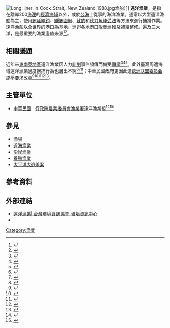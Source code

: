 [[File:Long_liner_in_Cook_Strait,_New_Zealand_1988.jpg|thumb]]漁船）]]
'''遠洋漁業'''，是指在離岸200[[海浬|海浬]]的[[經濟海域|經濟海域]]以外，或於[[公海|公海]]上從事的海洋漁業。通常以大型遠洋漁船為主，使用[[鮪延繩釣|鮪延繩釣]]、[[鰜鮪圍網|鰜鮪圍網]]、[[魷釣|魷釣]]和[[秋刀魚棒受法|秋刀魚棒受法]]等方法來進行捕撈作業。遠洋漁船以全世界的港口為基地，巡迴各地港口販賣漁獲及補給整修。遍及三大洋，是最重要的漁業產值來源<ref>{{Cite news|url=https://www.twreporter.org/a/far-sea-fishing-taiwan-fisheries|title=【台灣現場｜產業篇】困港的遠洋漁業，還有機會嗎？|author=鄭涵文、林佑恩、吳逸驊、李雪莉、蔣宜婷|date=2016-12-19|work=[[報導者|報導者]]|accessdate=2017-04-26|language=zh-hant|archive-date=2019-08-24|archive-url=https://web.archive.org/web/20190824105307/https://www.twreporter.org/a/far-sea-fishing-taiwan-fisheries|dead-url=no}}</ref><ref>{{Cite news|url=https://www.thenewslens.com/article/30133|title=每一艘船從漁港出發，都像是一個個小小的台灣 —《海上情書》帶你看討海人的生命歷程|author=曾芷筠|date=2015-11-06|work=放映週報|accessdate=2017-04-26|language=zh-hant|archive-date=2019-08-18|archive-url=https://web.archive.org/web/20190818100614/https://www.thenewslens.com/article/30133|dead-url=no}}</ref>。

== 相關議題 ==
近年來[[东南亚|東南亞地區]]遠洋漁業因人力[[剝削|剝削]]事件頻傳而備受[[爭議|爭議]]<ref>{{Cite web|url=https://www.ap.org/explore/seafood-from-slaves/|title=AP Explore: Seafood from slaves|accessdate=2017-04-26|work=AP|language=en|archive-date=2021-04-15|archive-url=https://web.archive.org/web/20210415025454/https://www.ap.org/explore/seafood-from-slaves/|dead-url=no}}</ref><ref>{{Cite news|author=潘子祁|url=https://www.newsmarket.com.tw/blog/84681/|title=遠洋漁業全球稱霸 血汗漁工不受保障？|date=2016-05-11|newspaper=上下游News&Market新聞市集|accessdate=2017-03-14|language=zh-hant|archive-date=2019-08-31|archive-url=https://web.archive.org/web/20190831232523/https://www.newsmarket.com.tw/blog/84681/|dead-url=no}}</ref><ref>{{Cite news|url=https://www.twreporter.org/a/far-sea-fishing-indonesia-agency|title=【走入印尼｜仲介篇】台印聯手剝削萬名漁工|author=蔣宜婷|date=2016-12-19|work=報導者|accessdate=2017-03-14|language=zh-TW|archive-date=2021-01-23|archive-url=https://web.archive.org/web/20210123151118/https://www.twreporter.org/a/far-sea-fishing-indonesia-agency|dead-url=no}}</ref>。此外臺灣周遭海域遠洋漁業過度撈捕行為也層出不窮<ref>{{Cite news|url=https://www.twreporter.org/a/far-sea-fishing-taiwan-truth|title=【台灣現場｜造假篇】濫捕、洗魚、造假──觀察員眼中的真相|author=李雪莉|date=2016-12-19|work=報導者|accessdate=2017-03-14|language=zh-TW|archive-date=2021-01-20|archive-url=https://web.archive.org/web/20210120055442/https://www.twreporter.org/a/far-sea-fishing-taiwan-truth|dead-url=no}}</ref><ref>{{Cite news|url=http://www.greenpeace.org/taiwan/zh/news/stories/oceans/2016/bloody-fact-of-distant-water-fishing/?gclid=CNTss8Hq1dICFYwDKgod7XkIjw|title=臺灣遠洋漁船的血腥事實|newspaper=綠色和平－臺灣網站|accessdate=2017-03-14|language=zh-hant|archive-date=2018-08-26|archive-url=https://web.archive.org/web/20180826113429/http://www.greenpeace.org/taiwan/zh/news/stories/oceans/2016/bloody-fact-of-distant-water-fishing/?gclid=CNTss8Hq1dICFYwDKgod7XkIjw|dead-url=no}}</ref><ref>{{Cite news|author=郭琇真|url=https://www.newsmarket.com.tw/blog/85623/|title=台灣漁業為何惹惱歐盟？遠洋業者說話|last=|first=|date=2016-06-07|newspaper=上下游News&Market新聞市集|accessdate=2017-03-14|language=zh-hant|archive-date=2019-08-23|archive-url=https://web.archive.org/web/20190823114823/https://www.newsmarket.com.tw/blog/85623/|dead-url=no}}</ref>；中華民國政府更因此遭[[欧洲联盟委员会|欧洲联盟委员会]]施壓要求改善<ref>{{Cite web|url=https://ec.europa.eu/commission/presscorner/detail/en/IP_15_5736|title=Fighting illegal fishing: Commission warns Taiwan and Comoros with yellow cards and welcomes reforms in Ghana and Papua New Guinea|accessdate=2017-03-14|work=European Commission|language=en|archive-date=2020-11-08|archive-url=https://web.archive.org/web/20201108133526/https://ec.europa.eu/commission/presscorner/detail/en/IP_15_5736|dead-url=no}}</ref><ref>{{Cite news|url=http://www.greenpeace.org/taiwan/zh/news/stories/oceans/2016/problem-of-taiwan-distance-water-fishery/|title=臺灣的遠洋漁業，究竟出了什麼問題？|newspaper=綠色和平－臺灣網站|accessdate=2017-04-26|language=zh-hant|archive-date=2019-06-12|archive-url=https://web.archive.org/web/20190612230312/http://www.greenpeace.org/taiwan/zh/news/stories/oceans/2016/problem-of-taiwan-distance-water-fishery/|dead-url=no}}</ref><ref>{{Cite news|url=http://www.greenpeace.org/taiwan/Global/taiwan/planet3/publications/reports/2016/Taiwan-Tuna-Rpt-2016-chi.pdf|title=臺灣製造 失控的遠洋漁業|author=綠色和平東亞分部 臺北辦公室|date=2017-04-26|work=|newspaper=archive.is|accessdate=2017-04-26|deadurl=yes|archiveurl=https://archive.is/20170426150430/http://www.greenpeace.org/taiwan/Global/taiwan/planet3/publications/reports/2016/Taiwan-Tuna-Rpt-2016-chi.pdf|archivedate=2017-04-26}}</ref><ref>{{Cite news|author=郭琇真|url=https://www.newsmarket.com.tw/blog/80079/|title=挽救台灣漁業命脈 環團呼籲漁業署快行動|date=2015-12-10|newspaper=上下游News&Market新聞市集|accessdate=2017-03-14|language=zh-hant|archive-date=2019-08-23|archive-url=https://web.archive.org/web/20190823074503/https://www.newsmarket.com.tw/blog/80079/|dead-url=no}}</ref><ref>{{Cite web|url=https://www.twreporter.org/topics/far-sea-fishing-investigative-report|title=造假．剝削．血淚漁場|accessdate=2017-04-26|publisher=報導者|language=zh-hant|archive-date=2021-01-16|archive-url=https://web.archive.org/web/20210116173518/https://www.twreporter.org/topics/far-sea-fishing-investigative-report|dead-url=no}}</ref>。

== 主管單位 ==
* [[中華民國|中華民國]]：[[行政院農業委員會漁業署|行政院農業委員會漁業署]]遠洋漁業組<ref>{{Cite web|url=http://www.fa.gov.tw/cht/AbFaBusiness/content.aspx?id=3&chk=48bbe990-d321-4143-adff-28286bf98f84&param=|title=遠洋漁業組|accessdate=2017-03-14|date=2012-03-14|last=行政院農業委員會漁業署|work=行政院農業委員會漁業署|archive-date=2019-12-02|archive-url=https://web.archive.org/web/20191202062856/https://www.fa.gov.tw/cht/AbFaBusiness/content.aspx?id=3&chk=48bbe990-d321-4143-adff-28286bf98f84&param=|dead-url=no}}</ref><ref>{{Cite news|url=https://www.twreporter.org/i/infographic-far-sea-fishing|title=台灣遠洋漁業的大鮪鱸鰻|newspaper=報導者|accessdate=2017-04-26|archive-date=2018-09-24|archive-url=https://web.archive.org/web/20180924171142/https://www.twreporter.org/i/infographic-far-sea-fishing|dead-url=no}}</ref>

==參見==
* [[漁場|漁場]]
* [[近海漁業|近海漁業]]
* [[沿岸漁業|沿岸漁業]]
* [[養殖漁業|養殖漁業]]
* [[太平洋大逃杀案|太平洋大逃杀案]]

==參考資料==
{{Reflist|2}}

== 外部連結 ==
* [http://e-info.org.tw/taxonomy/term/1264 遠洋漁業| 台灣環境資訊協會-環境資訊中心] {{Wayback|url=http://e-info.org.tw/taxonomy/term/1264 |date=20191203170413 }}
* {{Wikisource-inline|遠洋漁業條例}}

[[Category:漁業|Category:漁業]]